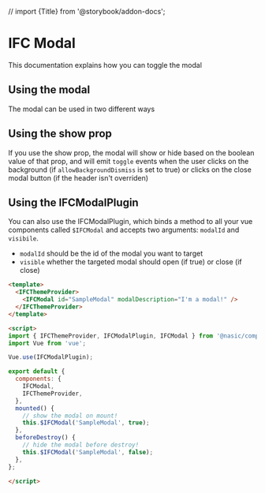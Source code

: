 // import {Title} from '@storybook/addon-docs';

<Meta title="Presentational Components/Layout/Modal/Usage" />

# IFC Modal

This documentation explains how you can toggle the modal


## Using the modal

The modal can be used in two different ways


## Using the show prop

If you use the show prop, the modal will show or hide based on the boolean value of that prop,
and will emit `toggle` events when the user clicks on the background (if `allowBackgroundDismiss` is set to true)
or clicks on the close modal button (if the header isn't overriden)


## Using the IFCModalPlugin

You can also use the IFCModalPlugin, which binds a method to all your vue components called `$IFCModal` and accepts
two arguments: `modalId` and `visibile`.

- `modalId` should be the id of the modal you want to target
- `visible` whether the targeted modal should open (if true) or close (if close)

```html
<template>
  <IFCThemeProvider>
    <IFCModal id="SampleModal" modalDescription="I'm a modal!" />
  </IFCThemeProvider>
</template>

<script>
import { IFCThemeProvider, IFCModalPlugin, IFCModal } from '@nasic/component-library/build/index.esm';
import Vue from 'vue';

Vue.use(IFCModalPlugin);

export default {
  components: {
    IFCModal,
    IFCThemeProvider,
  },
  mounted() {
    // show the modal on mount!
    this.$IFCModal('SampleModal', true);
  },
  beforeDestroy() {
    // hide the modal before destroy!
    this.$IFCModal('SampleModal', false);
  },
};

</script>
```